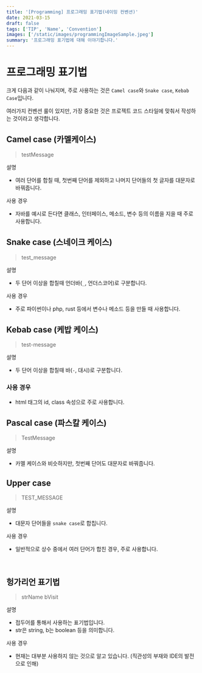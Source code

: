 ```yaml
---
title: '[Programming] 프로그래밍 표기법(네이밍 컨벤션)'
date: 2021-03-15
draft: false
tags: ['TIP', 'Name', 'Convention']
images: ['/static/images/programmingImageSample.jpeg']
summary: '프로그래밍 표기법에 대해 이야기합니다.'
---
```


# 프로그래밍 표기법

크게 다음과 같이 나눠지며, 주로 사용하는 것은 `Camel case`와 `Snake case`, `Kebab Case`입니다.

여러가지 컨벤션 룰이 있지만, 가장 중요한 것은 프로젝트 코드 스타일에 맞춰서 작성하는 것이라고 생각합니다.

## Camel case (카멜케이스)

> testMessage

설명

- 여러 단어를 합칠 때, 첫번째 단어를 제외하고 나머지 단어들의 첫 글자를 대문자로 바꿔줍니다.

사용 경우

- 자바를 예시로 든다면 클래스, 인터페이스, 메소드, 변수 등의 이름을 지을 때 주로 사용합니다.

## Snake case (스네이크 케이스)

> test_message

설명

- 두 단어 이상을 합칠때 언더바(`_`, 언더스코어)로 구분합니다.

사용 경우

- 주로 파이썬이나 php, rust 등에서 변수나 메소드 등을 만들 때 사용합니다.

## Kebab case (케밥 케이스)

> test-message

설명

- 두 단어 이상을 합칠때 바(`-`, 대시)로 구분합니다.

### 사용 경우

- html 태그의 id, class 속성으로 주로 사용합니다.

## Pascal case (파스칼 케이스)

> TestMessage

설명

- 카멜 케이스와 비슷하지만, 첫번째 단어도 대문자로 바꿔줍니다.

## Upper case

> TEST_MESSAGE

설명

- 대문자 단어들을 `snake case`로 합칩니다.

사용 경우

- 일반적으로 상수 중에서 여러 단어가 합친 경우, 주로 사용합니다.

<br />

## 헝가리언 표기법

> strName
> bVisit

설명

- 접두어를 통해서 사용하는 표기법입니다.
- str은 string, b는 boolean 등을 의미합니다.

사용 경우

- 현재는 대부분 사용하지 않는 것으로 알고 있습니다. (직관성의 부재와 IDE의 발전으로 인해)
